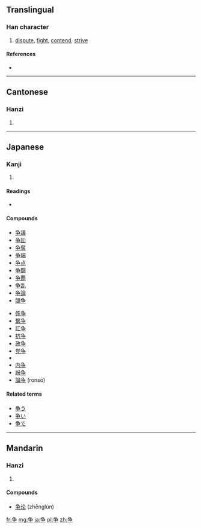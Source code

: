 {{also|爭}}<!-- may be replaced by zh-forms -->
==Translingual==

===Han character===
{{Han char|rn=6|rad=亅|as=05|sn=6|four=|canj=弓尸木 (NSD)}}

# [[dispute]], [[fight]], [[contend]], [[strive]]

====References====
* {{Han ref|kx=0137.301|dkj=00236|hdz=10324.120|uh=4E89|ud=20105}}

----

==Cantonese==

===Hanzi===
{{yue-hanzi|jyut=|y=jaang1, jang1|tra=爭}}

# {{defn|Cantonese|sort=亅05}}

----

==Japanese==

===Kanji===
{{ja-kanji|grade=4|rs=亅05}}

# {{defn|Japanese|sort=亅05}}

====Readings====
* {{ja-readings|on=[[そう]] ([[sō]])|kun=[[あらそう]] ([[争う]], [[arasou]]), [[あらそい]] ([[争い]], [[arasoi]]), [[いかでか]] ([[ikadeka]])}}

====Compounds====
{{top2}}
* [[争議]]
* [[争訟]]
* [[争奪]]
* [[争端]]
* [[争点]]
* [[争闘]]
* [[争覇]]
* [[争乱]]
* [[争論]]
* [[競争]]
{{mid2}}
* [[係争]]
* [[繋争]]
* [[訌争]]
* [[抗争]]
* [[政争]]
* [[党争]]
* {{term|闘争||[[struggle]]|tr=[[とうそう]], [[tōsō]]|lang=ja|sc=Jpan}}
* [[内争]]
* [[紛争]]
* [[論争]] (ronsō)
{{bottom}}

====Related terms====
* [[争う]]
* [[争い]]
* [[争で]]

----

==Mandarin==

===Hanzi===
{{cmn-hanzi|tra=爭|pin=[[zhēng]] ([[zheng1]]), [[zhèng]] ([[zheng4]])|wg=cheng<sup>1</sup>, cheng<sup>4</sup>}}

# {{defn|Mandarin|sort=亅05}}

====Compounds====
* [[争论]] (zhēnglùn)

[[fr:争]]
[[mg:争]]
[[ja:争]]
[[pl:争]]
[[zh:争]]